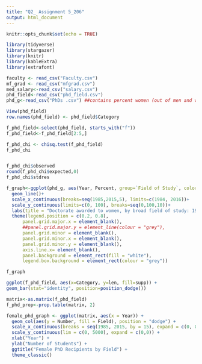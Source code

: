 ---
title: "Q2_ Assignment 5_206"
output: html_document
---

```{r setup, include=FALSE}
knitr::opts_chunk$set(echo = TRUE)
```



```{r library}
library(tidyverse)
library(stargazer)
library(knitr)
library(kableExtra)
library(extrafont)
```

```{r message=FALSE}
faculty <- read_csv("Faculty.csv")
mf_grad <- read_csv("mfgrad.csv")
med_salary<-read_csv("salary.csv")
phd_field<-read_csv("phd_field.csv")
phd_g<-read_csv("PhDs .csv") ##contains percent women (out of men and women) in the field 
```

```{r}
View(phd_field)
row.names(phd_field) <- phd_field$Category

```


```{r data for f}
f_phd_field<-select(phd_field, starts_with("f"))
f_phd_field<-f_phd_field[2:5,]
```

```{r}
f_phd_chi <- chisq.test(f_phd_field)
f_phd_chi


f_phd_chi$observed
round(f_phd_chi$expected,0)
f_phd_chi$stdres
```



```{r}
f_graph<-ggplot(phd_g, aes(Year, Percent, group=`Field of Study`, color =`Field of Study` )) +
  geom_line()+
  scale_x_continuous(breaks=seq(1985,2015,5), limits=c(1984, 2016))+
  scale_y_continuous(limits=c(0, 100), breaks=seq(0,100,10))+
  labs(title = "Doctorate awarded to women, by broad field of study: 1985-2015", x = "Year", y = "Percent (%)")+
  theme(legend.position = c(0.2, 0.8),       
      panel.grid.major.x = element_blank(),
      ##panel.grid.major.y = element_line(colour = "grey"),
      panel.grid.minor = element_blank(),
      panel.grid.minor.x = element_blank(),
      panel.grid.minor.y = element_blank(),
      axis.line.x= element_blank(), 
      panel.background = element_rect(fill = "white"),
      legend.box.background = element_rect(colour = "grey"))

f_graph

```
```{r}
ggplot(f_phd_field, aes(x=Category, y=len, fill=supp)) +
geom_bar(stat="identity", position=position_dodge())
```

```{r}
matrix<-as.matrix(f_phd_field)
f_phd_prop<-prop.table(matrix, 2)

female_phd_graph <- ggplot(matrix, aes(x = Year)) +
  geom_col(aes(y = Number, fill = Field), position = "dodge") +
  scale_x_continuous(breaks = seq(1985, 2015, by = 15), expand = c(0, 0)) +
  scale_y_continuous(lim = c(0, 5000), expand = c(0,0)) +
  xlab("Year") +
  ylab("Number of Students") +
  ggtitle("Female PhD Recipients by Field") +
  theme_classic()
```


